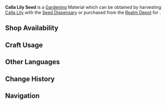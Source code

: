 {{Item Infobox
|id           = 130019
|image        = Item Calla Lily Seed.png
|type         = Gardening Materials
|group        = Orderly Meadow
|invCategory  = Seed Dispensary
|description  = A seed obtained from the [[Seed Dispensary]]. A quality seed full of life, just waiting to be planted in the fields of the Realm Within. After some time, it will grow into a [[Calla Lily]].
|source1      = Harvesting [[Calla Lily]] with the [[Seed Dispensary]]
|source2      = [[Housing/Realm Depot|Realm Depot]]
}}
'''Calla Lily Seed''' is a [[Gardening]] Material which can be obtained by harvesting [[Calla Lily]] with the [[Seed Dispensary]] or purchased from the [[Realm Depot]] for {{Item|Realm Currency|30|x=5}}.

==Shop Availability==
{{Shop Availability|currency=Realm Currency}}

==Craft Usage==
{{Craft Usage}}

==Other Languages==
{{Other Languages
|en      = Calla Lily Seed
|zhs     = 「嘟嘟莲」的种子
|zhs_rm  = "Dūdū Lián" De Zhǒngzǐ
|zht     = 「嘟嘟蓮」的種子
|zht_rm  = "Dūdū Lián" De Zhǒngzǐ
|zh_tl   = Dudu Lily Seeds
|ja      = 「ドドリアン」の種
|ja_rm   = "Dodorian" no Tane
|ja_tl   = Du-durian Seed
|ko      = 「통통 연꽃」 씨앗
|ko_rm   = "Tongtong Yeonkkot" Ssiat
|ko_tl   = "Chubby Lotus" Seed
|es      = Semilla de lirio cala
|es_tl   = Calla Lilly Seed
|fr      = Graine de lys calla
|fr_tl   = Calla Lily Seed
|ru      = Семена лилии калла
|ru_tl   = Calla Lily Seeds
|th      = Calla Lily Seed
|vi      = Hạt Giống Hoa Calla Lily
|vi_tl   = 
|de      = Wasserliliensamen
|de_tl   = Calla Lily Seed(s)
|id      = Calla Lily Seed
|pt      = Semente de Lótus de Leite
|pt_tl   = 
}}

==Change History==
{{Change History|2.0}}

==Navigation==
{{Material Navbox|type=Gardening Materials}}